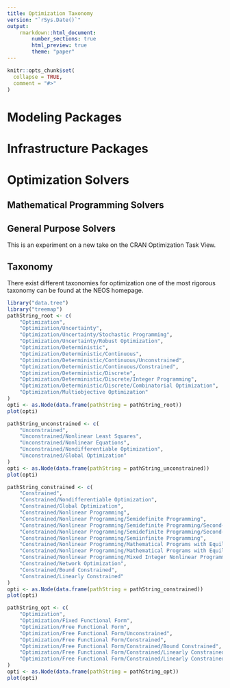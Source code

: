 ```yaml
---
title: Optimization Taxonomy
version: "`rSys.Date()`"
output:
    rmarkdown::html_document:
        number_sections: true
        html_preview: true
        theme: "paper"
---
```



```r
knitr::opts_chunk$set(
  collapse = TRUE,
  comment = "#>"
)
```

# Modeling Packages


# Infrastructure Packages


# Optimization Solvers


## Mathematical Programming Solvers 


## General Purpose Solvers


This is an experiment on a new take on the CRAN Optimization Task View.

## Taxonomy
There exist different taxonomies for optimization one of the most 
rigorous taxonomy can be found at the NEOS homepage.


```r
library("data.tree")
library("treemap")
pathString_root <- c(
    "Optimization",
    "Optimization/Uncertainty",
    "Optimization/Uncertainty/Stochastic Programming",
    "Optimization/Uncertainty/Robust Optimization",
    "Optimization/Deterministic",
    "Optimization/Deterministic/Continuous",
    "Optimization/Deterministic/Continuous/Unconstrained",
    "Optimization/Deterministic/Continuous/Constrained",
    "Optimization/Deterministic/Discrete",
    "Optimization/Deterministic/Discrete/Integer Programming",
    "Optimization/Deterministic/Discrete/Combinatorial Optimization",
    "Optimization/Multiobjective Optimization"
)
opti <- as.Node(data.frame(pathString = pathString_root))
plot(opti)
```


```r
pathString_unconstrained <- c(
    "Unconstrained",
    "Unconstrained/Nonlinear Least Squares",
    "Unconstrained/Nonlinear Equations",
    "Unconstrained/Nondifferentiable Optimization",
    "Unconstrained/Global Optimization"
)
opti <- as.Node(data.frame(pathString = pathString_unconstrained))
plot(opti)
```


```r
pathString_constrained <- c(
    "Constrained",
    "Constrained/Nondifferentiable Optimization",
    "Constrained/Global Optimization",
    "Constrained/Nonlinear Programming",
    "Constrained/Nonlinear Programming/Semidefinite Programming",
    "Constrained/Nonlinear Programming/Semidefinite Programming/Second-Order Cone Programming",
    "Constrained/Nonlinear Programming/Semidefinite Programming/Second-Order Cone Programming/Quadratically Constrained Quadratic Programming",
    "Constrained/Nonlinear Programming/Semiinfinite Programming",
    "Constrained/Nonlinear Programming/Mathematical Programs with Equilibrium Constraints",
    "Constrained/Nonlinear Programming/Mathematical Programs with Equilibrium Constraints/Complementarity Problems",
    "Constrained/Nonlinear Programming/Mixed Integer Nonlinear Programming",
    "Constrained/Network Optimization",
    "Constrained/Bound Constrained",
    "Constrained/Linearly Constrained"
)
opti <- as.Node(data.frame(pathString = pathString_constrained))
plot(opti)
```


```r
pathString_opt <- c(
    "Optimization",
    "Optimization/Fixed Functional Form",
    "Optimization/Free Functional Form",
    "Optimization/Free Functional Form/Unconstrained",
    "Optimization/Free Functional Form/Constrained",
    "Optimization/Free Functional Form/Constrained/Bound Constrained",
    "Optimization/Free Functional Form/Constrained/Linearly Constrained",
    "Optimization/Free Functional Form/Constrained/Linearly Constrained"
)
opti <- as.Node(data.frame(pathString = pathString_opt))
plot(opti)
```

